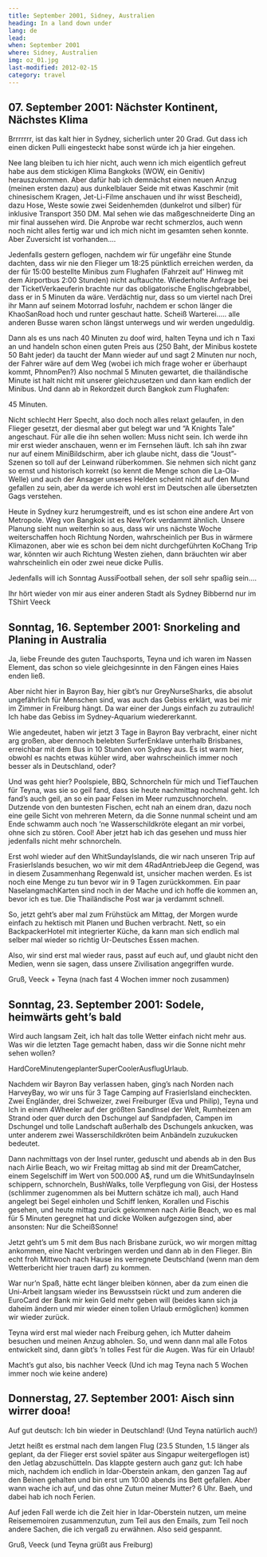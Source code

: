 ```yaml
---
title: September 2001, Sidney, Australien
heading: In a land down under
lang: de
lead:
when: September 2001
where: Sidney, Australien
img: oz_01.jpg
last-modified: 2012-02-15
category: travel
---
```


## 07. September 2001: Nächster Kontinent, Nächstes Klima

Brrrrrrr, ist das kalt hier in Sydney, sicherlich unter 20 Grad. Gut dass ich
einen dicken Pulli eingesteckt habe sonst würde ich ja hier eingehen.

Nee lang bleiben tu ich hier nicht, auch wenn ich mich eigentlich gefreut habe
aus dem stickigen Klima Bangkoks (WOW, ein Genitiv) herauszukommen. Aber dafür
hab ich demnächst einen neuen Anzug (meinen ersten dazu) aus dunkelblauer
Seide mit etwas Kaschmir (mit chinesischem Kragen, Jet-Li-Filme anschauen und
ihr wisst Bescheid), dazu Hose, Weste sowie zwei Seidenhemden (dunkelrot und
silber) für inklusive Transport 350 DM. Mal sehen wie das maßgeschneiderte
Ding an mir final aussehen wird. Die Anprobe war recht schmerzlos, auch wenn
noch nicht alles fertig war und ich mich nicht im gesamten sehen konnte. Aber
Zuversicht ist vorhanden....

Jedenfalls gestern geflogen, nachdem wir für ungefähr eine Stunde dachten,
dass wir nie den Flieger um 18:25 pünktlich erreichen werden, da der für 15:00
bestellte Minibus zum Flughafen (Fahrzeit auf’ Hinweg mit dem Airportbus 2:00
Stunden) nicht auftauchte. Wiederholte Anfrage bei der TicketVerkaeuferin
brachte nur das obligatorische Englischgebrabbel, dass er in 5 Minuten da
wäre. Verdächtig nur, dass so um viertel nach Drei ihr Mann auf seinem
Motorrad losfuhr, nachdem er schon länger die KhaoSanRoad hoch und runter
geschaut hatte. Scheiß Warterei..... alle anderen Busse waren schon längst
unterwegs und wir werden ungeduldig.

Dann als es uns nach 40 Minuten zu doof wird, halten Teyna und ich n Taxi an
und handeln schon einen guten Preis aus (250 Baht, der Minibus kostete 50 Baht
jeder) da taucht der Mann wieder auf und sagt 2 Minuten nur noch, der Fahrer
wäre auf dem Weg (wobei ich mich frage woher er überhaupt kommt, PhnomPen?)
Also nochmal 5 Minuten gewartet, die thailändische Minute ist halt nicht mit
unserer gleichzusetzen und dann kam endlich der Minibus. Und dann ab in
Rekordzeit durch Bangkok zum Flughafen:

45 Minuten.

Nicht schlecht Herr Specht, also doch noch alles relaxt gelaufen, in den
Flieger gesetzt, der diesmal aber gut belegt war und “A Knights Tale”
angeschaut. Für alle die ihn sehen wollen: Muss nicht sein. Ich werde ihn mir
erst wieder anschauen, wenn er im Fernsehen läuft. Ich sah ihn zwar nur auf
einem MiniBildschirm, aber ich glaube nicht, dass die “Joust”-Szenen so toll
auf der Leinwand rüberkommen. Sie nehmen sich nicht ganz so ernst und
historisch korrekt (so kennt die Menge schon die La-Ola-Welle) und auch der
Ansager unseres Helden scheint nicht auf den Mund gefallen zu sein, aber da
werde ich wohl erst im Deutschen alle übersetzten Gags verstehen.

Heute in Sydney kurz herumgestreift, und es ist schon eine andere Art von
Metropole. Weg von Bangkok ist es NewYork verdammt ähnlich. Unsere Planung
sieht nun weiterhin so aus, dass wir uns nächste Woche weiterschaffen hoch
Richtung Norden, wahrscheinlich per Bus in wärmere Klimazonen, aber wie es
schon bei dem nicht durchgeführten KoChang Trip war, könnten wir auch Richtung
Westen ziehen, dann bräuchten wir aber wahrscheinlich ein oder zwei neue dicke
Pullis.

Jedenfalls will ich Sonntag AussiFootball sehen, der soll sehr spaßig sein....

Ihr hört wieder von mir aus einer anderen Stadt als Sydney
Bibbernd nur im TShirt
Veeck

## Sonntag, 16. September 2001: Snorkeling and Planing in Australia

Ja, liebe Freunde des guten Tauchsports, Teyna und ich waren im Nassen
Element, das schon so viele gleichgesinnte in den Fängen eines Haies enden
ließ.

Aber nicht hier in Bayron Bay, hier gibt’s nur GreyNurseSharks, die absolut
ungefährlich für Menschen sind, was auch das Gebiss erklärt, was bei mir im
Zimmer in Freiburg hängt. Da war einer der Jungs einfach zu zutraulich! Ich
habe das Gebiss im Sydney-Aquarium wiedererkannt.

Wie angedeutet, haben wir jetzt 3 Tage in Bayron Bay verbracht, einer nicht
arg großen, aber dennoch belebten SurferEnklave unterhalb Brisbanes,
erreichbar mit dem Bus in 10 Stunden von Sydney aus. Es ist warm hier, obwohl
es nachts etwas kühler wird, aber wahrscheinlich immer noch besser als in
Deutschland, oder?

Und was geht hier? Poolspiele, BBQ, Schnorcheln für mich und TiefTauchen für
Teyna, was sie so geil fand, dass sie heute nachmittag nochmal geht. Ich
fand’s auch geil, an so ein paar Felsen im Meer rumzuschnorcheln. Dutzende von
den buntesten Fischen, echt nah an einem dran, dazu noch eine geile Sicht von
mehreren Metern, da die Sonne nunmal scheint und am Ende schwamm auch noch ’ne
Wasserschildkröte elegant an mir vorbei, ohne sich zu stören. Cool! Aber jetzt
hab ich das gesehen und muss hier jedenfalls nicht mehr schnorcheln.

Erst wohl wieder auf den WhitSundayIslands, die wir nach unseren Trip auf
FrasierIslands besuchen, wo wir mit dem 4RadAntriebJeep die Gegend, was in
diesem Zusammenhang Regenwald ist, unsicher machen werden. Es ist noch eine
Menge zu tun bevor wir in 9 Tagen zurückkommen. Ein paar NaselangmachKarten
sind noch in der Mache und ich hoffe die kommen an, bevor ich es tue. Die
Thailändische Post war ja verdammt schnell.

So, jetzt geht’s aber mal zum Frühstück am Mittag, der Morgen wurde einfach zu
hektisch mit Planen und Buchen verbracht. Nett, so ein BackpackerHotel mit
integrierter Küche, da kann man sich endlich mal selber mal wieder so richtig
Ur-Deutsches Essen machen.

Also, wir sind erst mal wieder raus, passt auf euch auf, und glaubt nicht den
Medien, wenn sie sagen, dass unsere Zivilisation angegriffen wurde.

Gruß, Veeck + Teyna (nach fast 4 Wochen immer noch zusammen)

## Sonntag, 23. September 2001: Sodele, heimwärts geht’s bald

Wird auch langsam Zeit, ich halt das tolle Wetter einfach nicht mehr aus. Was
wir die letzten Tage gemacht haben, dass wir die Sonne nicht mehr sehen
wollen?

HardCoreMinutengeplanterSuperCoolerAusflugUrlaub.

Nachdem wir Bayron Bay verlassen haben, ging’s nach Norden nach HarveyBay, wo
wir uns für 3 Tage Camping auf FrasierIsland eincheckten. Zwei Engländer, drei
Schweizer, zwei Freiburger (Eva und Philip), Teyna und Ich in einem 4Wheeler
auf der größten SandInsel der Welt, Rumheizen am Strand oder quer durch den
Dschungel auf Sandpfaden, Campen im Dschungel und tolle Landschaft außerhalb
des Dschungels ankucken, was unter anderem zwei Wasserschildkröten beim
Anbändeln zuzukucken bedeutet.

Dann nachmittags von der Insel runter, geduscht und abends ab in den Bus nach
Airlie Beach, wo wir Freitag mittag ab sind mit der DreamCatcher, einem
Segelschiff im Wert von 500.000 A\$, rund um die WhitSundayInseln schippern,
schnorcheln, BushWalks, tolle Verpflegung von Gisi, der Hostess (schlimmer
zugenommen als bei Muttern schätze ich mal), auch Hand angelegt bei Segel
einholen und Schiff lenken, Korallen und Fischis gesehen, und heute mittag
zurück gekommen nach Airlie Beach, wo es mal für 5 Minuten geregnet hat und
dicke Wolken aufgezogen sind, aber ansonsten: Nur die ScheißSonne!

Jetzt geht’s um 5 mit dem Bus nach Brisbane zurück, wo wir morgen mittag
ankommen, eine Nacht verbringen werden und dann ab in den Flieger. Bin echt
froh Mittwoch nach Hause ins verregnete Deutschland (wenn man dem
Wetterbericht hier trauen darf) zu kommen.

War nur’n Spaß, hätte echt länger bleiben können, aber da zum einen die
Uni-Arbeit langsam wieder ins Bewusstsein rückt und zum anderen die EuroCard
der Bank mir kein Geld mehr geben will (beides kann sich ja daheim ändern und
mir wieder einen tollen Urlaub ermöglichen) kommen wir wieder zurück.

Teyna wird erst mal wieder nach Freiburg gehen, ich Mutter daheim besuchen und
meinen Anzug abholen. So, und wenn dann mal alle Fotos entwickelt sind, dann
gibt’s ’n tolles Fest für die Augen. Was für ein Urlaub!

Macht’s gut also, bis nachher
Veeck (Und ich mag Teyna nach 5 Wochen immer noch wie keine andere)

## Donnerstag, 27. September 2001: Aisch sinn wirrer dooa!

Auf gut deutsch: Ich bin wieder in Deutschland! (Und Teyna natürlich auch!)

Jetzt heißt es erstmal nach dem langen Flug (23.5 Stunden, 1.5 länger als
geplant, da der Flieger erst soviel später aus Singapur weitergeflogen ist)
den Jetlag abzuschütteln. Das klappte gestern auch ganz gut: Ich habe mich,
nachdem ich endlich in Idar-Oberstein ankam, den ganzen Tag auf den Beinen
gehalten und bin erst um 10:00 abends ins Bett gefallen. Aber wann wache ich
auf, und das ohne Zutun meiner Mutter? 6 Uhr. Baeh, und dabei hab ich noch
Ferien.

Auf jeden Fall werde ich die Zeit hier in Idar-Oberstein nutzen, um meine
Reisememoiren zusammenzutun, zum Teil aus den Emails, zum Teil noch andere
Sachen, die ich vergaß zu erwähnen. Also seid gespannt.

Gruß, Veeck (und Teyna grüßt aus Freiburg)
